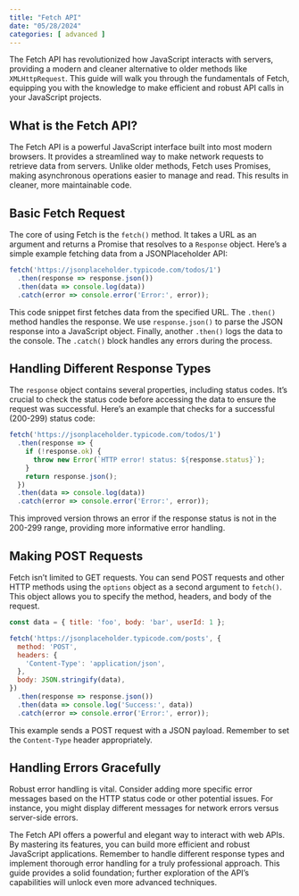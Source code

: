 ```yaml
---
title: "Fetch API"
date: "05/28/2024"
categories: [ advanced ]
---
```


The Fetch API has revolutionized how JavaScript interacts with servers, providing a modern and cleaner alternative to older methods like `XMLHttpRequest`.  This guide will walk you through the fundamentals of Fetch, equipping you with the knowledge to make efficient and robust API calls in your JavaScript projects.


## What is the Fetch API?

The Fetch API is a powerful JavaScript interface built into most modern browsers. It provides a streamlined way to make network requests to retrieve data from servers.  Unlike older methods, Fetch uses Promises, making asynchronous operations easier to manage and read.  This results in cleaner, more maintainable code.


## Basic Fetch Request

The core of using Fetch is the `fetch()` method. It takes a URL as an argument and returns a Promise that resolves to a `Response` object.  Here’s a simple example fetching data from a JSONPlaceholder API:

```javascript
fetch('https://jsonplaceholder.typicode.com/todos/1')
  .then(response => response.json())
  .then(data => console.log(data))
  .catch(error => console.error('Error:', error));
```

This code snippet first fetches data from the specified URL.  The `.then()` method handles the response. We use `response.json()` to parse the JSON response into a JavaScript object.  Finally, another `.then()` logs the data to the console. The `.catch()` block handles any errors during the process.


## Handling Different Response Types

The `response` object contains several properties, including status codes.  It's crucial to check the status code before accessing the data to ensure the request was successful.  Here's an example that checks for a successful (200-299) status code:


```javascript
fetch('https://jsonplaceholder.typicode.com/todos/1')
  .then(response => {
    if (!response.ok) {
      throw new Error(`HTTP error! status: ${response.status}`);
    }
    return response.json();
  })
  .then(data => console.log(data))
  .catch(error => console.error('Error:', error));
```

This improved version throws an error if the response status is not in the 200-299 range, providing more informative error handling.


## Making POST Requests

Fetch isn't limited to GET requests.  You can send POST requests and other HTTP methods using the `options` object as a second argument to `fetch()`. This object allows you to specify the method, headers, and body of the request.

```javascript
const data = { title: 'foo', body: 'bar', userId: 1 };

fetch('https://jsonplaceholder.typicode.com/posts', {
  method: 'POST',
  headers: {
    'Content-Type': 'application/json',
  },
  body: JSON.stringify(data),
})
  .then(response => response.json())
  .then(data => console.log('Success:', data))
  .catch(error => console.error('Error:', error));
```

This example sends a POST request with a JSON payload.  Remember to set the `Content-Type` header appropriately.


##  Handling Errors Gracefully

Robust error handling is vital.  Consider adding more specific error messages based on the HTTP status code or other potential issues.  For instance, you might display different messages for network errors versus server-side errors.




The Fetch API offers a powerful and elegant way to interact with web APIs. By mastering its features, you can build more efficient and robust JavaScript applications. Remember to handle different response types and implement thorough error handling for a truly professional approach.  This guide provides a solid foundation; further exploration of the API’s capabilities will unlock even more advanced techniques.


